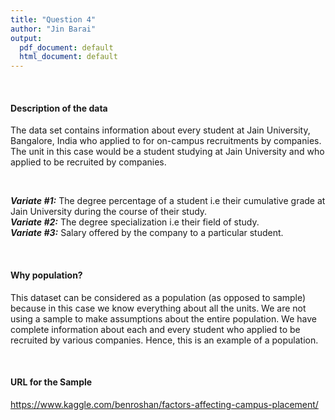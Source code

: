 ```yaml
---
title: "Question 4"
author: "Jin Barai"
output:
  pdf_document: default
  html_document: default
---
```

\

#### Description of the data
The data set contains information about every student at Jain University, Bangalore, India who applied to for on-campus recruitments by companies. 
\
The unit in this case would be a student studying at Jain University and who applied to be recruited by companies. 

\

***Variate #1:*** The degree percentage of a student i.e their cumulative grade at Jain University during the course of their study.
\
***Variate #2:*** The degree specialization i.e their field of study.
\
***Variate #3:*** Salary offered by the company to a particular student.  

\

#### Why population?
This dataset can be considered as a population (as opposed to sample) because in this case we know everything about all the units. We are not using a sample to make assumptions about the entire population. We have complete information about each and every student who applied to be recruited by various companies. Hence, this is an example of a population. 

\

#### URL for the Sample
<https://www.kaggle.com/benroshan/factors-affecting-campus-placement/>